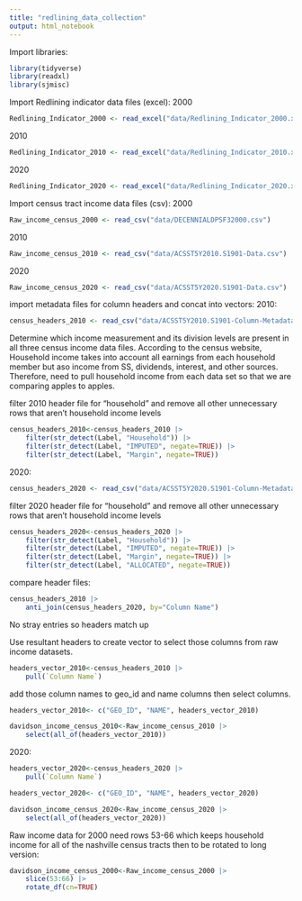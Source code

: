 ```yaml
---
title: "redlining_data_collection"
output: html_notebook
---
```


Import libraries:

```r
library(tidyverse)
library(readxl)
library(sjmisc)
```

Import Redlining indicator data files (excel):
2000
```r
Redlining_Indicator_2000 <- read_excel("data/Redlining_Indicator_2000.xlsx")
```

2010
```r
Redlining_Indicator_2010 <- read_excel("data/Redlining_Indicator_2010.xlsx")
```

2020
```r
Redlining_Indicator_2020 <- read_excel("data/Redlining_Indicator_2020.xlsx")
```

Import census tract income data files (csv):
2000
```r
Raw_income_census_2000 <- read_csv("data/DECENNIALDPSF32000.csv")
```

2010
```r
Raw_income_census_2010 <- read_csv("data/ACSST5Y2010.S1901-Data.csv")
```

2020
```r
Raw_income_census_2020 <- read_csv("data/ACSST5Y2020.S1901-Data.csv")

```

import metadata files for column headers and concat into vectors:
2010:
```r
census_headers_2010 <- read_csv("data/ACSST5Y2010.S1901-Column-Metadata.csv")

```
Determine which income measurement and its division levels are present in all three census income data files. According to the census website, Household income takes into account all earnings from each household member but aso income from SS, dividends, interest, and other sources.
Therefore, need to pull household income from each data set so that we are comparing apples to apples.


filter 2010 header file for "household" and remove all other unnecessary rows that aren't household income levels
```r
census_headers_2010<-census_headers_2010 |> 
    filter(str_detect(Label, "Household")) |> 
    filter(str_detect(Label, "IMPUTED", negate=TRUE)) |> 
    filter(str_detect(Label, "Margin", negate=TRUE))

```


2020:
```r
census_headers_2020 <- read_csv("data/ACSST5Y2020.S1901-Column-Metadata.csv")

```
filter 2020 header file for "household" and remove all other unnecessary rows that aren't household income levels
```r
census_headers_2020<-census_headers_2020 |> 
    filter(str_detect(Label, "Household")) |> 
    filter(str_detect(Label, "IMPUTED", negate=TRUE)) |> 
    filter(str_detect(Label, "Margin", negate=TRUE)) |> 
    filter(str_detect(Label, "ALLOCATED", negate=TRUE))
```

compare header files:
```r
census_headers_2010 |> 
    anti_join(census_headers_2020, by="Column Name")
```
No stray entries so headers match up

Use resultant headers to create vector to select those columns from raw income datasets.
```r

headers_vector_2010<-census_headers_2010 |>
    pull(`Column Name`)
```
add those column names to geo_id and name columns then select columns.
```r
headers_vector_2010<- c("GEO_ID", "NAME", headers_vector_2010)
```
```r
davidson_income_census_2010<-Raw_income_census_2010 |> 
    select(all_of(headers_vector_2010))
```

2020:
```r
headers_vector_2020<-census_headers_2020 |>
    pull(`Column Name`)
```
```r
headers_vector_2020<- c("GEO_ID", "NAME", headers_vector_2020)
```
```r
davidson_income_census_2020<-Raw_income_census_2020 |>
    select(all_of(headers_vector_2020))
```



Raw income data for 2000 need rows 53-66 which keeps household income for all of the nashville census tracts then to be rotated to long version:
```r
davidson_income_census_2000<-Raw_income_census_2000 |> 
    slice(53:66) |> 
    rotate_df(cn=TRUE)

```




